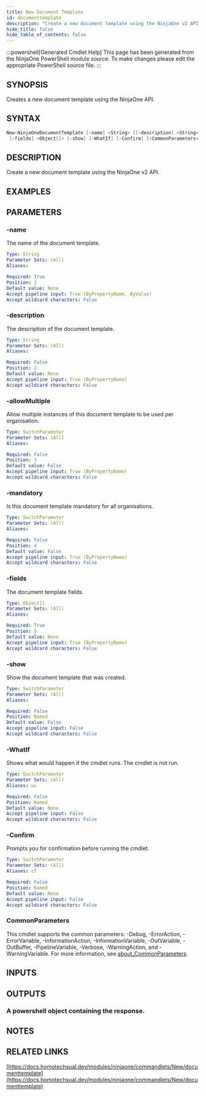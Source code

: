 ```yaml
---
title: New Document Template
id: documenttemplate
description: "Create a new document template using the NinjaOne v2 API."
hide_title: false
hide_table_of_contents: false
---
```


:::powershell[Generated Cmdlet Help]
This page has been generated from the NinjaOne PowerShell module source. To make changes please edit the appropriate PowerShell source file.
:::

## SYNOPSIS

Creates a new document template using the NinjaOne API.

## SYNTAX

```powershell
New-NinjaOneDocumentTemplate [-name] <String> [[-description] <String>] [-allowMultiple] [-mandatory]
 [-fields] <Object[]> [-show] [-WhatIf] [-Confirm] [<CommonParameters>]
```

## DESCRIPTION

Create a new document template using the NinjaOne v2 API.

## EXAMPLES

## PARAMETERS

### -name

The name of the document template.

```yaml
Type: String
Parameter Sets: (All)
Aliases:

Required: True
Position: 1
Default value: None
Accept pipeline input: True (ByPropertyName, ByValue)
Accept wildcard characters: False
```

### -description

The description of the document template.

```yaml
Type: String
Parameter Sets: (All)
Aliases:

Required: False
Position: 2
Default value: None
Accept pipeline input: True (ByPropertyName)
Accept wildcard characters: False
```

### -allowMultiple

Allow multiple instances of this document template to be used per organisation.

```yaml
Type: SwitchParameter
Parameter Sets: (All)
Aliases:

Required: False
Position: 3
Default value: False
Accept pipeline input: True (ByPropertyName)
Accept wildcard characters: False
```

### -mandatory

Is this document template mandatory for all organisations.

```yaml
Type: SwitchParameter
Parameter Sets: (All)
Aliases:

Required: False
Position: 4
Default value: False
Accept pipeline input: True (ByPropertyName)
Accept wildcard characters: False
```

### -fields

The document template fields.

```yaml
Type: Object[]
Parameter Sets: (All)
Aliases:

Required: True
Position: 5
Default value: None
Accept pipeline input: True (ByPropertyName)
Accept wildcard characters: False
```

### -show

Show the document template that was created.

```yaml
Type: SwitchParameter
Parameter Sets: (All)
Aliases:

Required: False
Position: Named
Default value: False
Accept pipeline input: False
Accept wildcard characters: False
```

### -WhatIf

Shows what would happen if the cmdlet runs.
The cmdlet is not run.

```yaml
Type: SwitchParameter
Parameter Sets: (All)
Aliases: wi

Required: False
Position: Named
Default value: None
Accept pipeline input: False
Accept wildcard characters: False
```

### -Confirm

Prompts you for confirmation before running the cmdlet.

```yaml
Type: SwitchParameter
Parameter Sets: (All)
Aliases: cf

Required: False
Position: Named
Default value: None
Accept pipeline input: False
Accept wildcard characters: False
```

### CommonParameters

This cmdlet supports the common parameters: -Debug, -ErrorAction, -ErrorVariable, -InformationAction, -InformationVariable, -OutVariable, -OutBuffer, -PipelineVariable, -Verbose, -WarningAction, and -WarningVariable. For more information, see [about_CommonParameters](http://go.microsoft.com/fwlink/?LinkID=113216).

## INPUTS


## OUTPUTS

### A powershell object containing the response.

## NOTES

## RELATED LINKS

[https://docs.homotechsual.dev/modules/ninjaone/commandlets/New/documenttemplate](https://docs.homotechsual.dev/modules/ninjaone/commandlets/New/documenttemplate)
